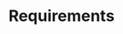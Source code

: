 ---
title: 'Requirements'
description: 'The navigation field in mint.json defines the pages that go in the navigation menu'
icon: 'map'
---